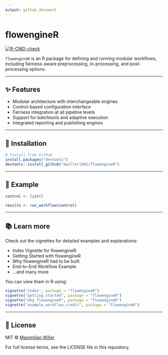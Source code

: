```yaml
---
output: github_document
---
```


# flowengineR

[![R-CMD-check](https://github.com/mwiller1991/flowengineR/actions/workflows/R-CMD-check.yaml/badge.svg)](https://github.com/mwiller1991/flowengineR/actions/workflows/R-CMD-check.yaml)

`flowengineR` is an R package for defining and running modular workflows, including fairness-aware preprocessing, in-processing, and post-processing options.

---

## ✨ Features

- Modular architecture with interchangeable engines
- Control-based configuration interface
- Fairness integration at all pipeline levels
- Support for batchtools and adaptive execution
- Integrated reporting and publishing engines

---

## 🚀 Installation

```r
# Install from GitHub
install.packages("devtools")
devtools::install_github("mwiller1991/flowengineR")
```

---

## 🧪 Example

```r
control <- list()

results <- run_workflow(control)
```

---

## 📚 Learn more

Check out the vignettes for detailed examples and explanations:

- Index Vignette for flowengineR
- Getting Started with flowengineR
- Why flowengineR had to be built
- End-to-End Workflow Example
- ...and many more

You can view them in R using:

```r
vignette("index", package = "flowengineR")
vignette("getting_started", package = "flowengineR")
vignette("why_flowengineR", package = "flowengineR")
vignette("example_workflow_credit", package = "flowengineR")
```

---

## 📄 License

MIT © [Maximilian Willer](mailto:willer.maximilian@googlemail.com)

For full license terms, see the LICENSE file in this repository.
